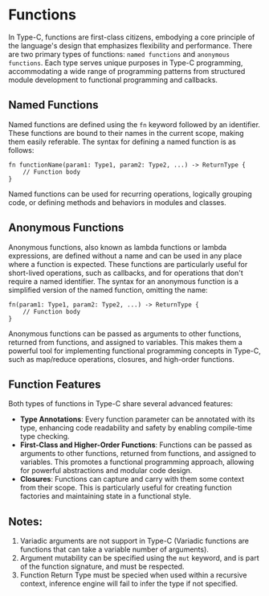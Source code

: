 Functions
===

In Type-C, functions are first-class citizens, embodying a core principle of the language's design that emphasizes flexibility and performance. There are two primary types of functions: `named functions` and `anonymous functions`. Each type serves unique purposes in Type-C programming, accommodating a wide range of programming patterns from structured module development to functional programming and callbacks.

## Named Functions

Named functions are defined using the `fn` keyword followed by an identifier. These functions are bound to their names in the current scope, making them easily referable. The syntax for defining a named function is as follows:

```tc
fn functionName(param1: Type1, param2: Type2, ...) -> ReturnType {
    // Function body
}
```

Named functions can be used for recurring operations, logically grouping code, or defining methods and behaviors in modules and classes.

## Anonymous Functions

Anonymous functions, also known as lambda functions or lambda expressions, are defined without a name and can be used in any place where a function is expected. These functions are particularly useful for short-lived operations, such as callbacks, and for operations that don't require a named identifier. The syntax for an anonymous function is a simplified version of the named function, omitting the name:

```tc
fn(param1: Type1, param2: Type2, ...) -> ReturnType {
    // Function body
}
```

Anonymous functions can be passed as arguments to other functions, returned from functions, and assigned to variables. This makes them a powerful tool for implementing functional programming concepts in Type-C, such as map/reduce operations, closures, and high-order functions.

## Function Features

Both types of functions in Type-C share several advanced features:

- **Type Annotations**: Every function parameter can be annotated with its type, enhancing code readability and safety by enabling compile-time type checking.
- **First-Class and Higher-Order Functions**: Functions can be passed as arguments to other functions, returned from functions, and assigned to variables. This promotes a functional programming approach, allowing for powerful abstractions and modular code design.
- **Closures**: Functions can capture and carry with them some context from their scope. This is particularly useful for creating function factories and maintaining state in a functional style.

## Notes:

1. Variadic arguments are not support in Type-C (Variadic functions are functions that can take a variable number of arguments).
2. Argument mutability can be specified using the `mut` keyword, and is part of the function signature, and must be respected.
3. Function Return Type must be specied when used within a recursive context, inference engine will fail to infer the type if not specified.

